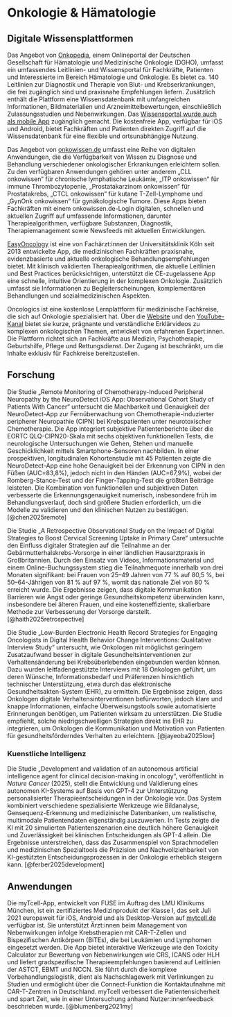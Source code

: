 # Onkologie & Hämatologie

## Digitale Wissensplattformen

Das Angebot von [Onkopedia](https://www.onkopedia.com/de), einem Onlineportal der Deutschen Gesellschaft für Hämatologie und Medizinische Onkologie (DGHO), umfasst ein umfassendes Leitlinien- und Wissensportal für Fachkräfte, Patienten und Interessierte im Bereich Hämatologie und Onkologie. Es bietet ca. 140 Leitlinien zur Diagnostik und Therapie von Blut- und Krebserkrankungen, die frei zugänglich sind und praxisnahe Empfehlungen liefern. Zusätzlich enthält die Plattform eine Wissensdatenbank mit umfangreichen Informationen, Bildmaterialien und Arzneimittelbewertungen, einschließlich Zulassungsstudien und Nebenwirkungen. Das [Wissensportal wurde auch als mobile App](https://www.onkopedia.com/de/news/onkopedia-jetzt-auch-als-app) zugänglich gemacht. Die kostenfreie App, verfügbar für iOS und Android, bietet Fachkräften und Patienten direkten Zugriff auf die Wissensdatenbank für eine flexible und ortsunabhängige Nutzung.

Das Angebot von [onkowissen.de](https://onkowissen.de/apps/) umfasst eine Reihe von digitalen Anwendungen, die die Verfügbarkeit von Wissen zu Diagnose und Behandlung verschiedener onkologischer Erkrankungen erleichtern sollen. Zu den verfügbaren Anwendungen gehören unter anderem „CLL onkowissen“ für chronische lymphatische Leukämie, „ITP onkowissen“ für immune Thrombozytopenie, „Prostatakarzinom onkowissen“ für Prostatakrebs, „CTCL onkowissen“ für kutane T-Zell-Lymphome und „GynOnk onkowissen“ für gynäkologische Tumore. Diese Apps bieten Fachkräften mit einem onkowissen.de-Login digitalen, schnellen und aktuellen Zugriff auf umfassende Informationen, darunter Therapiealgorithmen, verfügbare Substanzen, Diagnostik, Therapiemanagement sowie Newsfeeds mit aktuellen Entwicklungen.

[EasyOncology](https://easyoncology.app/) ist eine von Fachärzt:innen der Universitätsklinik Köln seit 2013 entwickelte App, die medizinischen Fachkräften praxisnahe, evidenzbasierte und aktuelle onkologische Behandlungsempfehlungen bietet. Mit klinisch validierten Therapiealgorithmen, die aktuelle Leitlinien und Best Practices berücksichtigen, unterstützt die CE-zugelassene App eine schnelle, intuitive Orientierung in der komplexen Onkologie. Zusätzlich umfasst sie Informationen zu Begleiterscheinungen, komplementären Behandlungen und sozialmedizinischen Aspekten.

Oncologics ist eine kostenlose Lernplattform für medizinische Fachkreise, die sich auf Onkologie spezialisiert hat. Über die [Website](https://oncologics.de/) und den [YouTube-Kanal](https://www.youtube.com/@oncologics_de) bietet sie kurze, prägnante und verständliche Erklärvideos zu komplexen onkologischen Themen, entwickelt von erfahrenen Expert:innen. Die Plattform richtet sich an Fachkräfte aus Medizin, Psychotherapie, Geburtshilfe, Pflege und Rettungsdienst. Der Zugang ist beschränkt, um die Inhalte exklusiv für Fachkreise bereitzustellen.

## Forschung

Die Studie „Remote Monitoring of Chemotherapy-Induced Peripheral Neuropathy by the NeuroDetect iOS App: Observational Cohort Study of Patients With Cancer“ untersucht die Machbarkeit und Genauigkeit der NeuroDetect-App zur Fernüberwachung von Chemotherapie-induzierter peripherer Neuropathie (CIPN) bei Krebspatienten unter neurotoxischer Chemotherapie. Die App integriert subjektive Patientenberichte über die EORTC QLQ-CIPN20-Skala mit sechs objektiven funktionellen Tests, die neurologische Untersuchungen wie Gehen, Stehen und manuelle Geschicklichkeit mittels Smartphone-Sensoren nachbilden. In einer prospektiven, longitudinalen Kohortenstudie mit 45 Patienten zeigte die NeuroDetect-App eine hohe Genauigkeit bei der Erkennung von CIPN in den Füßen (AUC=83,8%), jedoch nicht in den Händen (AUC=67,9%), wobei der Romberg-Stance-Test und der Finger-Tapping-Test die größten Beiträge leisteten. Die Kombination von funktionellen und subjektiven Daten verbesserte die Erkennungsgenauigkeit numerisch, insbesondere früh im Behandlungsverlauf, doch sind größere Studien erforderlich, um die Modelle zu validieren und den klinischen Nutzen zu bestätigen. [@chen2025remote]

Die Studie „A Retrospective Observational Study on the Impact of Digital Strategies to Boost Cervical Screening Uptake in Primary Care“ untersuchte den Einfluss digitaler Strategien auf die Teilnahme an der Gebärmutterhalskrebs-Vorsorge in einer ländlichen Hausarztpraxis in Großbritannien. Durch den Einsatz von Videos, Informationsmaterial und einem Online-Buchungssystem stieg die Teilnahmequote innerhalb von drei Monaten signifikant: bei Frauen von 25–49 Jahren von 77 % auf 80,5 %, bei 50–64-Jährigen von 81 % auf 97 %, womit das nationale Ziel von 80 % erreicht wurde. Die Ergebnisse zeigen, dass digitale Kommunikation Barrieren wie Angst oder geringe Gesundheitskompetenz überwinden kann, insbesondere bei älteren Frauen, und eine kosteneffiziente, skalierbare Methode zur Verbesserung der Vorsorge darstellt. [@haith2025retrospective]

Die Studie „Low-Burden Electronic Health Record Strategies for Engaging Oncologists in Digital Health Behavior Change Interventions: Qualitative Interview Study“ untersucht, wie Onkologen mit möglichst geringem Zusatzaufwand besser in digitale Gesundheitsinterventionen zur Verhaltensänderung bei Krebsüberlebenden eingebunden werden können. Dazu wurden leitfadengestützte Interviews mit 18 Onkologen geführt, um deren Wünsche, Informationsbedarf und Präferenzen hinsichtlich technischer Unterstützung, etwa durch das elektronische Gesundheitsakten-System (EHR), zu ermitteln. Die Ergebnisse zeigen, dass Onkologen digitale Verhaltensinterventionen befürworten, jedoch klare und knappe Informationen, einfache Überweisungstools sowie automatisierte Erinnerungen benötigen, um Patienten wirksam zu unterstützen. Die Studie empfiehlt, solche niedrigschwelligen Strategien direkt ins EHR zu integrieren, um Onkologen die Kommunikation und Motivation von Patienten für gesundheitsförderndes Verhalten zu erleichtern. [@jayeoba2025low]

### Kuenstliche Intelligenz

Die Studie „Development and validation of an autonomous artificial intelligence agent for clinical decision-making in oncology“, veröffentlicht in *Nature Cancer* (2025), stellt die Entwicklung und Validierung eines autonomen KI-Systems auf Basis von GPT-4 zur Unterstützung personalisierter Therapieentscheidungen in der Onkologie vor. Das System kombiniert verschiedene spezialisierte Werkzeuge wie Bildanalyse, Gensequenz-Erkennung und medizinische Datenbanken, um realistische, multimodale Patientendaten eigenständig auszuwerten. In Tests zeigte die KI mit 20 simulierten Patientenszenarien eine deutlich höhere Genauigkeit und Zuverlässigkeit bei klinischen Entscheidungen als GPT-4 allein. Die Ergebnisse unterstreichen, dass das Zusammenspiel von Sprachmodellen und medizinischen Spezialtools die Präzision und Nachvollziehbarkeit von KI-gestützten Entscheidungsprozessen in der Onkologie erheblich steigern kann. [@ferber2025development]

## Anwendungen

Die myTcell-App, entwickelt von FUSE im Auftrag des LMU Klinikums München, ist ein zertifiziertes Medizinprodukt der Klasse I, das seit Juli 2021 europaweit für iOS, Android und als Desktop-Version auf [mytcell.de](https://mytcell.de/) verfügbar ist. Sie unterstützt Ärzt:innen beim Management von Nebenwirkungen infolge Krebstherapien mit CAR-T-Zellen und Bispezifischen Antikörpern (BiTEs), die bei Leukämien und Lymphomen eingesetzt werden. Die App bietet interaktive Werkzeuge wie den Toxicity Calculator zur Bewertung von Nebenwirkungen wie CRS, ICANS oder HLH und liefert gradspezifische Therapieempfehlungen basierend auf Leitlinien der ASTCT, EBMT und NCCN. Sie führt durch die komplexe Vorbehandlungslogistik, dient als Nachschlagewerk mit Verlinkungen zu Studien und ermöglicht über die Connect-Funktion die Kontaktaufnahme mit CAR-T-Zentren in Deutschland. myTcell verbessert die Patientensicherheit und spart Zeit, wie in einer Untersuchung anhand Nutzer:innenfeedback beschrieben wurde. [@blumenberg2021my]

